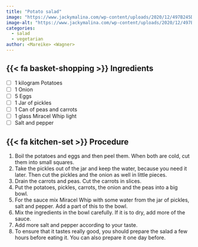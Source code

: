 ```yaml
---
title: "Potato salad"
image: "https://www.jackymalina.com/wp-content/uploads/2020/12/497B245D-2453-4312-A2B8-7A673EE6DA8E-1152x1536.jpeg"
image-alt: "https://www.jackymalina.com/wp-content/uploads/2020/12/497B245D-2453-4312-A2B8-7A673EE6DA8E-1152x1536.jpeg"
categories:
  - salad
  - vegetarian
author: <Mareike> <Wagner>
---
```


## {{< fa basket-shopping >}} Ingredients

- [ ] 1 kilogram Potatoes
- [ ] 1 Onion
- [ ] 5 Eggs
- [ ] 1 Jar of pickles
- [ ] 1 Can of peas and carrots
- [ ] 1 glass Miracel Whip light
- [ ] Salt and pepper

## {{< fa kitchen-set >}} Procedure

1. Boil the potatoes and eggs and then peel them. When both are cold, cut them into small squares.
2. Take the pickles out of the jar and keep the water, because you need it later. Then cut the pickles and the onion as well in little pieces.
3. Drain the carrots and peas. Cut the carrots in slices.
4. Put the potatoes, pickles, carrots, the onion and the peas into a big bowl.
5. For the sauce mix Miracel Whip with some water from the jar of pickles, salt and pepper. Add a part of this to the bowl.
6. Mix the ingredients in the bowl carefully. If it is to dry, add more of the sauce.
7. Add more salt and pepper according to your taste.
8. To ensure that it tastes really good, you should prepare the salad a few hours before eating it. You can also prepare it one day before.

